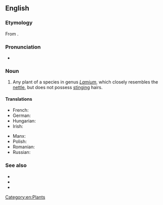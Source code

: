 ==English==

===Etymology===
From {{compound|dead|nettle|lang=en}}.

===Pronunciation===
* {{a|UK}} {{IPA|/ˈdɛdnɛtəl/|lang=en}}

===Noun===
{{en-noun}}

# Any plant of a species in genus ''[[Lamium]]'', which closely resembles the [[nettle]], but does not possess [[stinging]] hairs.

====Translations====
{{trans-top|plant of the genus ''Lamium''}}
* French: {{t+|fr|lamier|m}}
* German: {{t+|de|Taubnessel|f}}
* Hungarian: {{t|hu|árvacsalán}}
* Irish: {{t|ga|caochneantóg|f}}
{{trans-mid}}
* Manx: {{t|gv|ard-firryn|m}}
* Polish: {{t+|pl|jasnota|f}}
* Romanian: {{t+|ro|sugel|m}}
* Russian: {{t+|ru|ясно́тка|f|sc=Cyrl}}
{{trans-bottom}}

===See also===
* {{pedia}}
* {{specieslite|Lamium}}
* {{commonslite|Lamium}}

[[Category:en:Plants]]